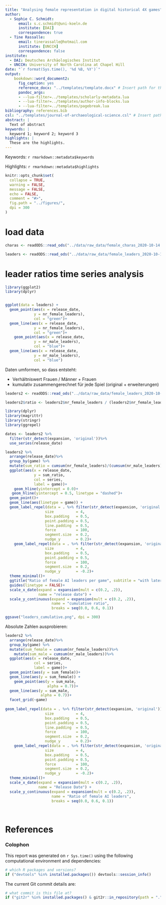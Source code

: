 ```yaml
---
title: "Analysing female representation in digital historical 4X games"
author:
  - Sophie C. Schmidt:
      email: s.c.schmidt@uni-koeln.de
      institute: [DAI]
      correspondence: true
  - Tine Rassalle:
      email: tinerassalle@hotmail.com 
      institute: [UNCCH]
      correspondence: false
institute:
  - DAI: Deutsches Archäologisches Institut
  - UNCCH: University of North Carolina at Chapel Hill
date: "`r format(Sys.time(), '%d %B, %Y')`"
output: 
    bookdown::word_document2:
      fig_caption: yes
      reference_docx: "../templates/template.docx" # Insert path for the DOCX file
      pandoc_args:
      - --lua-filter=../templates/scholarly-metadata.lua
      - --lua-filter=../templates/author-info-blocks.lua
      - --lua-filter=../templates/pagebreak.lua
bibliography: references.bib
csl: "../templates/journal-of-archaeological-science.csl" # Insert path for the bib-style
abstract: |
  Text of abstract
keywords: |
  keyword 1; keyword 2; keyword 3
highlights: |
  These are the highlights. 
---
```


<!-- This is the format for text comments that will be ignored during renderings. Do not put R code in these comments because it will not be ignored. -->

<!-- With the following code you can access and display values from the yml header above. -->

Keywords: `r rmarkdown::metadata$keywords`

Highlights: `r rmarkdown::metadata$highlights`

<!-- The following code chunk defines some general settings how code chunks should behave. -->

```r
knitr::opts_chunk$set(
  collapse = TRUE,
  warning = FALSE,
  message = FALSE,
  echo = FALSE,
  comment = "#>",
  fig.path = "../figures/",
  dpi = 300
)
```

<!-- The actual document text starts here: -->

# load data

```r
charas <- readODS::read_ods("../data/raw_data/female_charas_2020-10-14.ods")

leaders <- readODS::read_ods("../data/raw_data/female_leaders_2020-10-14.ods")

```

# leader ratios time series analysis

```r
library(ggplot2)
library(dplyr)


ggplot(data = leaders) +
  geom_point(aes(x = release_date,
             y = nr_female_leaders), 
             col = "green")+
  geom_line(aes(x = release_date,
             y = nr_female_leaders), 
             col = "green")+
    geom_point(aes(x = release_date,
             y = nr_male_leaders), 
             col = "blue")+
  geom_line(aes(x = release_date,
             y = nr_male_leaders), 
             col = "blue")

```

Daten umformen, so dass entsteht:

 * Verhältniswert Frauen / Männer + Frauen
 * kumulativ zusammengerechnet für jede Spiel (original + erweiterungen)


```r

leaders2 <- readODS::read_ods("../data/raw_data/female_leaders_2020-10-15.ods")

leaders2$ratio <- leaders2$nr_female_leaders / (leaders2$nr_female_leaders + leaders2$nr_male_leaders)

library(dplyr)
library(magrittr)
library(stringr)
library(ggrepel)

dates <- leaders2 %>%
  filter(str_detect(expansion, 'original'))%>%
  use_series(release_date)

leaders2 %>%
  arrange(release_date)%>%
  group_by(game) %>%
  mutate(sum_ratio = cumsum(nr_female_leaders)/(cumsum(nr_male_leaders)+ cumsum(nr_female_leaders)))%>%
  ggplot(aes(x = release_date,
             y = sum_ratio,
             col = series,
             label = game))+
    geom_hline(yintercept = 0.0)+
   geom_hline(yintercept = 0.5, linetype = "dashed")+
  geom_point()+
  geom_line(aes(linetype = game)) +
  geom_label_repel(data = . %>% filter(str_detect(expansion, 'original')) %>% filter(str_detect(game, 'Civ')),
                  size          = 4,
                  box.padding   = 0.5,
                  point.padding = 0.5,
                  line.padding  = 0.5,
                  force         = 100,
                  segment.size  = 0.2,
                  nudge_y       = 0.2)+
    geom_label_repel(data = . %>% filter(str_detect(expansion, 'original')) %>% filter(str_detect(game, 'Age')),
                  size          = 4,
                  box.padding   = 0.5,
                  point.padding = 0.5,
                  force         = 100,
                  segment.size  = 0.2,
                  nudge_y       = -0.2)+
  theme_minimal()+
  ggtitle("Ratio of female AI leaders per game", subtitle = "with later expansions")+
  guides(linetype = FALSE)+
  scale_x_date(expand = expansion(mult = c(0.2, .2)),
               name = "release date") +
  scale_y_continuous(expand = expansion(mult = c(0.2, .2)),
                     name = "cumulative ratio",
                     breaks = seq(0.0, 0.6, 0.1))

ggsave("leaders_cumulative.png", dpi = 300)

```


Absolute Zahlen ausprobieren:

```r

leaders2 %>%
  arrange(release_date)%>%
  group_by(game) %>%
  mutate(sum_female = cumsum(nr_female_leaders))%>%
    mutate(sum_male = cumsum(nr_male_leaders))%>%
  ggplot(aes(x = release_date,
             col = series,
             label = game))+
  geom_point(aes(y = sum_female))+
  geom_line(aes(y = sum_female)) +
    geom_point(aes(y = sum_male,
                   alpha = 0.7))+
  geom_line(aes(y = sum_male,
                alpha = 0.7))+
  facet_grid(~game)
  
geom_label_repel(data = . %>% filter(str_detect(expansion, 'original')) %>% filter(str_detect(game, 'Civ')),
                  size          = 4,
                  box.padding   = 0.5,
                  point.padding = 0.5,
                  line.padding  = 0.5,
                  force         = 100,
                  segment.size  = 0.2,
                  nudge_y       = 0.2)+
    geom_label_repel(data = . %>% filter(str_detect(expansion, 'original')) %>% filter(str_detect(game, 'Age')),
                  size          = 4,
                  box.padding   = 0.5,
                  point.padding = 0.5,
                  force         = 100,
                  segment.size  = 0.2,
                  nudge_y       = -0.2)+
  theme_minimal()+
  scale_x_date(expand = expansion(mult = c(0.2, .2)),
               name = "Release Date") +
  scale_y_continuous(expand = expansion(mult = c(0.2, .2)),
                     name = "Ratio of female AI leaders",
                     breaks = seq(0.0, 0.6, 0.1))




```


<!-- The following line inserts a page break  -->

\newpage

# References 

<!-- The following line ensures the references appear here for the MS Word or HTML output files, rather than right at the end of the document (this will not work for PDF files):  -->

<div id="refs"></div>

\newpage

### Colophon

This report was generated on `r Sys.time()` using the following computational environment and dependencies: 

```r
# which R packages and versions?
if ("devtools" %in% installed.packages()) devtools::session_info()
```

The current Git commit details are:

```r
# what commit is this file at? 
if ("git2r" %in% installed.packages() & git2r::in_repository(path = ".")) git2r::repository(here::here())  
```

